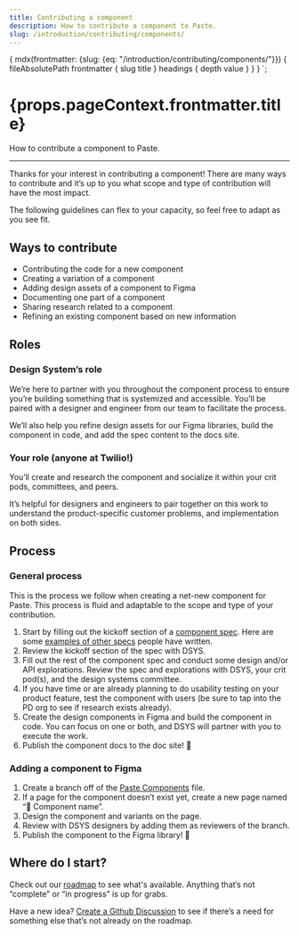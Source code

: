 ```yaml
---
title: Contributing a component
description: How to contribute a component to Paste.
slug: /introduction/contributing/components/
---
```



  {
    mdx(frontmatter: {slug: {eq: "/introduction/contributing/components/"}}) {
      fileAbsolutePath
      frontmatter {
        slug
        title
      }
      headings {
        depth
        value
      }
    }
  }
`;

<contentwrapper>

<PageAside data={props.data.mdx} />

<content>
<h1>{props.pageContext.frontmatter.title}</h1>

How to contribute a component to Paste.

---

Thanks for your interest in contributing a component! There are many ways to contribute and it’s up to you what scope and type of contribution will have the most impact.

The following guidelines can flex to your capacity, so feel free to adapt as you see fit.

## Ways to contribute

- Contributing the code for a new component
- Creating a variation of a component
- Adding design assets of a component to Figma
- Documenting one part of a component
- Sharing research related to a component
- Refining an existing component based on new information

## Roles

### Design System’s role

We’re here to partner with you throughout the component process to ensure you’re building something that is systemized and accessible. You’ll be paired with a designer and engineer from our team to facilitate the process.

We’ll also help you refine design assets for our Figma libraries, build the component in code, and add the spec content to the docs site.

### Your role (anyone at Twilio!)

You’ll create and research the component and socialize it within your crit pods, committees, and peers.

It’s helpful for designers and engineers to pair together on this work to understand the product-specific customer problems, and implementation on both sides.

## Process

### General process

This is the process we follow when creating a net-new component for Paste. This process is fluid and adaptable to the scope and type of your contribution.

1. Start by filling out the kickoff section of a [component spec](https://docs.google.com/document/d/1e1m4amg1Khbxo-limb-PPDSJvNeDF2YBFCWrqeS5MPc/edit). Here are some [examples of other specs](https://drive.google.com/drive/folders/1ehHLxeX3OBpgW5TkGc0KkmAAFEnGj4L3) people have written.
2. Review the kickoff section of the spec with DSYS.
3. Fill out the rest of the component spec and conduct some design and/or API explorations. Review the spec and explorations with DSYS, your crit pod(s), and the design systems committee.
4. If you have time or are already planning to do usability testing on your product feature, test the component with users (be sure to tap into the PD org to see if research exists already).
5. Create the design components in Figma and build the component in code. You can focus on one or both, and DSYS will partner with you to execute the work.
6. Publish the component docs to the doc site! 🎉

### Adding a component to Figma

1. Create a branch off of the [Paste Components](https://www.figma.com/file/E6KUvMhioUmAgN0nwmReTM/Paste-Components) file.
2. If a page for the component doesn’t exist yet, create a new page named “👀 Component name”.
3. Design the component and variants on the page.
4. Review with DSYS designers by adding them as reviewers of the branch.
5. Publish the component to the Figma library! 🎉

## Where do I start?

Check out our [roadmap](/roadmap) to see what's available. Anything that’s not “complete” or “in progress” is up for grabs.

Have a new idea? [Create a Github Discussion](https://github.com/twilio-labs/paste/discussions/new) to see if there’s
a need for something else that’s not already on the roadmap.

</content>

</contentwrapper>
